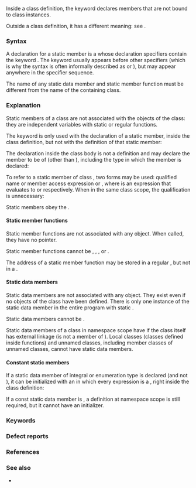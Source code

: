 {{title|{{tt|static}} members}}
{{cpp/language/classes/navbar}}

Inside a class definition, the keyword {{ltt|cpp/keywords/static}} declares members that are not bound to class instances.

Outside a class definition, it has a different meaning: see {{rlp|storage duration}}.

===Syntax===
A declaration for a static member is a {{rlp|class#Member specification|member declaration}} whose declaration specifiers contain the keyword {{c|static}}. The keyword {{c|static}} usually appears before other specifiers (which is why the syntax is often informally described as {{c|static}} {{spar|data-member}} or {{c|static}} {{spar|member-function}}), but may appear anywhere in the specifier sequence.

The name of any static data member and static member function must be different from the name of the containing class.

===Explanation===
Static members of a class are not associated with the objects of the class: they are independent variables with static{{rev inl|since=c++11| or thread}} {{rlp|storage duration|storage duration}} or regular functions.

The {{c|static}} keyword is only used with the declaration of a static member, inside the class definition, but not with the definition of that static member:

{{source|1=
class X { static int n; }; // declaration (uses 'static')
int X::n = 1;              // definition (does not use 'static')
}}

The declaration inside the class body is not a definition and may declare the member to be of {{rlp|incomplete type}} (other than {{c|void}}), including the type in which the member is declared:

{{source|
struct Foo;

struct S
{
    static int a[]; // declaration, incomplete type
    static Foo x;   // declaration, incomplete type
    static S s;     // declaration, incomplete type (inside its own definition)
};

int S::a[10]; // definition, complete type
struct Foo {};
Foo S::x;     // definition, complete type
S S::s;       // definition, complete type
}}

{{rrev|since=c++11|
However, if the declaration uses {{ltt|cpp/language/constexpr}}{{rev inl|since=c++17| or {{ltt|cpp/language/inline}}}} specifier, the member must be declared to have complete type.
}}

To refer to a static member {{tt|m}} of class {{tt|T}}, two forms may be used: qualified name {{tt|T::m}} or member access expression {{tt|E.m}} or {{tt|E-&gt;m}}, where {{tt|E}} is an expression that evaluates to {{tt|T}} or {{tt|T*}} respectively. When in the same class scope, the qualification is unnecessary:

{{source|1=
struct X
{
    static void f(); // declaration
    static int n;    // declaration
};

X g() { return X(); } // some function returning X

void f()
{
    X::f();  // X::f is a qualified name of static member function
    g().f(); // g().f is member access expression referring to a static member function
}

int X::n = 7; // definition

void X::f() // definition
{
    n = 1; // X::n is accessible as just n in this scope
}
}}

Static members obey the {{rlp|access|class member access rules (private, protected, public)}}.

====Static member functions====
Static member functions are not associated with any object. When called, they have no {{c|this}} pointer.

Static member functions cannot be {{c|virtual}}, {{c|const}}, {{c|volatile}}, or {{rlp|member functions#ref-qualified member functions|ref-qualified}}.

The address of a static member function may be stored in a regular {{rlp|pointer#Pointers to functions|pointer to function}}, but not in a {{rlp|pointer#Pointers to member functions|pointer to member function}}.

====Static data members====
Static data members are not associated with any object. They exist even if no objects of the class have been defined. There is only one instance of the static data member in the entire program with static {{rlp|storage duration}}{{rev inl|since=c++11|, unless the keyword {{ltt|cpp/keyword/thread_local}} is used, in which case there is one such object per thread with thread storage duration}}.

Static data members cannot be {{c|mutable}}.

Static data members of a class in namespace scope have {{rlp|storage duration|external linkage}} if the class itself has external linkage (is not a member of {{rlp|namespace#Unnamed namespaces|unnamed namespace}}). Local classes (classes defined inside functions) and unnamed classes, including member classes of unnamed classes, cannot have static data members.

{{rrev|since=c++17|
A static data member may be declared {{ltt|cpp/language/inline}}. An inline static data member can be defined in the class definition and may specify an initializer. It does not need an out-of-class definition:
{{source|1=
struct X
{
    inline static int fully_usable = 1; // No out-of-class definition required, ODR-usable
    inline static const std::string class_name{"X"}; // Likewise

    static const int non_addressable = 1; // C.f. non-inline constants, usable
                                          // for its value, but not ODR-usable
    // static const std::string class_name{"X"}; // Non-integral declaration of this
                                                 // form is disallowed entirely
};
}}
}}

====Constant static members====
If a static data member of integral or enumeration type is declared {{c|const}} (and not {{c|volatile}}), it can be initialized with an {{rlp|initialization|initializer}} in which every expression is a {{rlp|constexpr|constant expression}}, right inside the class definition:

{{source|1=
struct X
{
    const static int n = 1;
    const static int m{2}; // since C++11
    const static int k;
};
const int X::k = 3;
}}

{{rrev|since=c++11|
If a static data member of {{named req|LiteralType}} is declared {{c|constexpr}}, it must be initialized with an initializer in which every expression is a constant expression, right inside the class definition:

{{source|1=
struct X
{
    constexpr static int arr[] = { 1, 2, 3 };        // OK
    constexpr static std::complex&lt;double&gt; n = {1,2}; // OK
    constexpr static int k; // Error: constexpr static requires an initializer
};
}}
}}

If a const {{rev inl|since=c++17|non-inline}} static data member {{rev inl|since=c++11|until=c++17|or a constexpr static data member}} is {{rlps|definition#ODR-use}}, a definition at namespace scope is still required, but it cannot have an initializer.

{{rrev|since=c++17|
A {{c|constexpr}} static data member is implicitly {{c|inline}} and does not need to be redeclared at namespace scope. This redeclaration without an initializer (formerly required) is still permitted, but is deprecated.
}}

{{source|1=
struct X
{
    static const int n = 1;
    static constexpr int m = 4;
};

const int *p = &amp;X::n, *q = &amp;X::m; // X::n and X::m are ODR-used
const int X::n;             // … so a definition is necessary
constexpr int X::m;         // … (except for X::m in C++17)
}}

===Keywords===
{{ltt|cpp/keyword/static}}

===Defect reports===
{{dr list begin}}
{{dr list item|wg=cwg|dr=194|std=C++98|before=(static) member function names can be the same as the class name|after=naming restriction added (including&lt;br&gt;{{rlp|member functions#Defect report|non-static member functions}})}}
{{dr list end}}

===References===
{{ref std c++23}}
{{ref std|section=11.4.9|title=Static members|id=class.static}}
{{ref std end}}
{{ref std c++20}}
{{ref std|section=11.4.8|title=Static members|id=class.static}}
{{ref std end}}
{{ref std c++17}}
{{ref std|section=12.2.3|title=Static members|id=class.static}}
{{ref std end}}
{{ref std c++14}}
{{ref std|section=9.4|title=Static members|id=class.static}}
{{ref std end}}
{{ref std c++11}}
{{ref std|section=9.4|title=Static members|id=class.static}}
{{ref std end}}
{{ref std c++98}}
{{ref std|section=9.4|title=Static members|id=class.static}}
{{ref std end}}

===See also===
* {{rlp|storage_duration|{{tt|static}} storage specifier}}

{{langlinks|de|es|fr|it|ja|pt|ru|zh}}